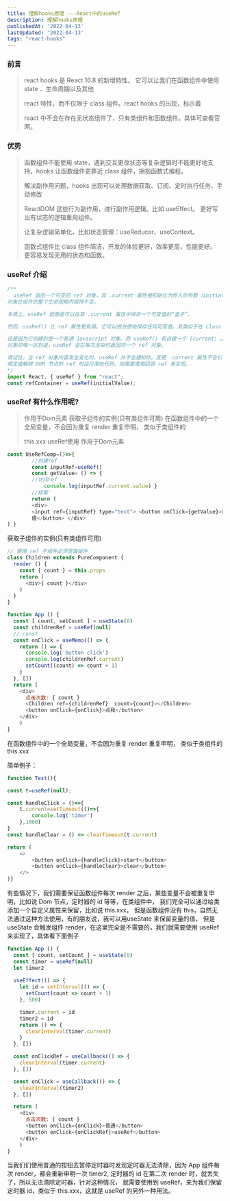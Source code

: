 ```yaml
---
title: 理解hooks原理 ---React中的useRef
description: 理解hooks原理
publishedAt: '2022-04-13'
lastUpdated: '2022-04-13'
tags: "react-hooks"
---
```


### 前言

> react hooks 是 React 16.8 的新增特性。 它可以让我们在函数组件中使用 state 、生命周期以及其他
>
> react 特性，而不仅限于 class 组件。react hooks 的出现，标示着
>
> react 中不会在存在无状态组件了，只有类组件和函数组件。具体可查看官网。

### 优势

> 函数组件不能使用 state，遇到交互更改状态等复杂逻辑时不能更好地支持，hooks 让函数组件更靠近 class 组件，拥抱函数式编程。
>
> 解决副作⽤问题，hooks 出现可以处理数据获取、订阅、定时执行任务、手动修改
>
> ReactDOM 这些⾏为副作用，进行副作用逻辑。比如 useEffect。 更好写出有状态的逻辑重用组件。
>
> 让复杂逻辑简单化，比如状态管理：useReducer、useContext。
>
> 函数式组件比 class 组件简洁，开发的体验更好，效率更⾼，性能更好。 更容易发现无用的状态和函数。

### useRef 介绍

```javascript
/**
  useRef 返回一个可变的 ref 对象，其 .current 属性被初始化为传入的参数（initialValue）。返回的 ref
对象在组件的整个生命周期内保持不变。

本质上，useRef 就像是可以在其 .current 属性中保存一个可变值的“盒子”。

然而，useRef() 比 ref 属性更有用。它可以很方便地保存任何可变值，其类似于在 class 中使用实例字段的方式。

这是因为它创建的是一个普通 Javascript 对象。而 useRef() 和自建一个 {current: …}
对象的唯一区别是，useRef 会在每次渲染时返回同一个 ref 对象。

请记住，当 ref 对象内容发生变化时，useRef 并不会通知你。变更 .current 属性不会引发组件重新渲染。如果想要在 React
绑定或解绑 DOM 节点的 ref 时运行某些代码，则需要使用回调 ref 来实现。
*/
import React, { useRef } from "react";
const refContainer = useRef(initialValue);
```
### useRef 有什么作用呢?
> 作用于Dom元素 获取子组件的实例(只有类组件可用) 在函数组件中的一个全局变量，不会因为重复 render 重复申明， 类似于类组件的
>
> this.xxx useRef使用 作用于Dom元素

```javascript
const UseRefComp=()=>{ 
		//创建ref
		const inputRef=useRef() 
		const getValue= () => {
		//访问ref
			console.log(inputRef.current.value) }
		//挂载 
		return (
		<div>
		<input ref={inputRef} type="text"> <button onClick={getValue}>获取input的
		值</button> </div>
) }
```
获取子组件的实例(只有类组件可用)
```javascript
// 使用 ref 子组件必须是类组件
class Children extends PureComponent {
  render () {
    const { count } = this.props
    return (
      <div>{ count }</div>
    )
  }
}

function App () {
  const [ count, setCount ] = useState(0)
  const childrenRef = useRef(null)
  // const 
  const onClick = useMemo(() => {
    return () => {
      console.log('button click')
      console.log(childrenRef.current)
      setCount((count) => count + 1)
    }
  }, [])
  return (
    <div>
      点击次数: { count }
      <Children ref={childrenRef}  count={count}></Children>
      <button onClick={onClick}>点我</button>
    </div>
    )
}
```
在函数组件中的一个全局变量，不会因为重复 render 重复申明， 类似于类组件的 this.xxx

简单例子：
```javascript
function Test(){

const t=useRef(null);

const handleClick = ()=>{
	t.current=setTimeout(()=>{
		console.log('timer')
	},1000)
}
const handleClear = () => clearTimeout(t.current)

return (
	<>
		<button onClick={handleClick}>start</button>
		<button onClick={handleClear}>clear</button>
	</>
)}
```
有些情况下，我们需要保证函数组件每次 render 之后，某些变量不会被重复申明，比如说 Dom 节点，定时器的 id 等等，在类组件中，
我们完全可以通过给类添加一个自定义属性来保留，比如说 this.xxx， 
但是函数组件没有 this，自然无法通过这种方法使用，有的朋友说，我可以用useState 来保留变量的值，
但是 useState 会触发组件 render，在这里完全是不需要的，我们就需要使用 useRef 来实现了，具体看下面例子
```javascript
function App () {
  const [ count, setCount ] = useState(0)
  const timer = useRef(null)
  let timer2 
  
  useEffect(() => {
    let id = setInterval(() => {
      setCount(count => count + 1)
    }, 500)

    timer.current = id
    timer2 = id
    return () => {
      clearInterval(timer.current)
    }
  }, [])

  const onClickRef = useCallback(() => {
    clearInterval(timer.current)
  }, [])

  const onClick = useCallback(() => {
    clearInterval(timer2)
  }, [])

  return (
    <div>
      点击次数: { count }
      <button onClick={onClick}>普通</button>
      <button onClick={onClickRef}>useRef</button>
    </div>
    )
}
```
当我们们使用普通的按钮去暂停定时器时发现定时器无法清除，因为 App 组件每次 render，都会重新申明一次 timer2, 
定时器的 id 在第二次 render 时，就丢失了，所以无法清除定时器，针对这种情况，
就需要使用到 useRef，来为我们保留定时器 id，类似于 this.xxx，这就是 useRef 的另外一种用法。